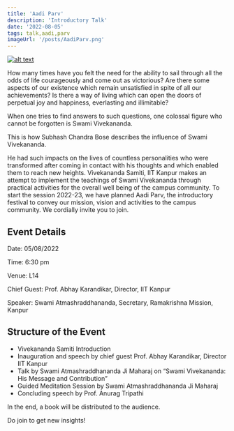 ```yaml
---
title: 'Aadi Parv'
description: 'Introductory Talk'
date: '2022-08-05'
tags: talk,aadi,parv
imageUrl: '/posts/AadiParv.png'
---
```


[![alt text](https://i.ytimg.com/vi/fIU7R7NuKg4/hqdefault.jpg?sqp=-oaymwEcCNACELwBSFXyq4qpAw4IARUAAIhCGAFwAcABBg==&rs=AOn4CLAy8CV7WRY7d5YhgC7D787T2vPgXA)](https://youtu.be/fIU7R7NuKg4)

How many times have you felt the need for the ability to sail through all the odds of life courageously and come out as victorious? Are there some aspects of our existence which remain unsatisfied in spite of all our achievements? Is there a way of living which can open the doors of perpetual joy and happiness, everlasting and illimitable?

When one tries to find answers to such questions, one colossal figure who cannot be forgotten is Swami Vivekananda.

<Quote
  content="“I was barely fifteen when Vivekananda entered my life. Then there followed a revolution within and everything was turned upside down”"
  author="Subhash Chandra Bose"
/>

This is how Subhash Chandra Bose describes the influence of Swami Vivekananda.

He had such impacts on the lives of countless personalities who were transformed after coming in contact with his thoughts and which enabled them to reach new heights. Vivekananda Samiti, IIT Kanpur makes an attempt to implement the teachings of Swami Vivekananda through practical activities for the overall well being of the campus community. To start the session 2022-23, we have planned Aadi Parv, the introductory festival to convey our mission, vision and activities to the campus community. We cordially invite you to join.

## Event Details  
Date: 05/08/2022  

Time: 6:30 pm   

Venue: L14  

Chief Guest: Prof. Abhay Karandikar, Director, IIT Kanpur  

Speaker: Swami Atmashraddhananda, Secretary, Ramakrishna Mission, Kanpur  

## Structure of the Event
- Vivekananda Samiti Introduction
- Inauguration and speech by chief guest Prof. Abhay Karandikar, Director IIT Kanpur
- Talk by Swami Atmashraddhananda Ji Maharaj on “Swami Vivekananda: His Message and Contribution”
- Guided Meditation Session by Swami Atmashraddhananda Ji Maharaj 
- Concluding speech by  Prof. Anurag Tripathi

In the end, a book will be distributed to the audience.

Do join to get new insights!

